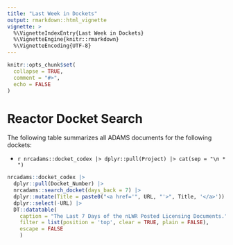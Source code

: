 ```yaml
---
title: "Last Week in Dockets"
output: rmarkdown::html_vignette
vignette: >
  %\VignetteIndexEntry{Last Week in Dockets}
  %\VignetteEngine{knitr::rmarkdown}
  %\VignetteEncoding{UTF-8}
---
```


```r
knitr::opts_chunk$set(
  collapse = TRUE,
  comment = "#>",
  echo = FALSE
)
```

# Reactor Docket Search

The following table summarizes all ADAMS documents for the following dockets:

* `r nrcadams::docket_codex |> dplyr::pull(Project) |> cat(sep = "\n * ")`


```r
nrcadams::docket_codex |>
  dplyr::pull(Docket_Number) |>
  nrcadams::search_docket(days_back = 7) |>
  dplyr::mutate(Title = paste0("<a href='", URL, "'>", Title, '</a>')) |>
  dplyr::select(-URL) |>
  DT::datatable(
    caption = "The Last 7 Days of the nLWR Posted Licensing Documents.",
    filter = list(position = 'top', clear = TRUE, plain = FALSE),
    escape = FALSE
    )
```
